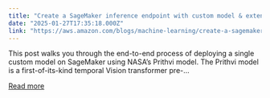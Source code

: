 ```yaml
---
title: "Create a SageMaker inference endpoint with custom model & extended container"
date: "2025-01-27T17:35:18.000Z"
link: "https://aws.amazon.com/blogs/machine-learning/create-a-sagemaker-inference-endpoint-with-custom-model-extended-container/"
---
```


This post walks you through the end-to-end process of deploying a single custom model on SageMaker using NASA’s Prithvi model. The Prithvi model is a first-of-its-kind temporal Vision transformer pre-...

[Read more](https://aws.amazon.com/blogs/machine-learning/create-a-sagemaker-inference-endpoint-with-custom-model-extended-container/)

